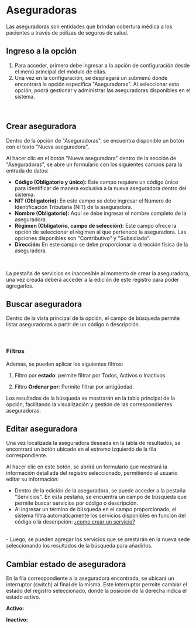 
# Aseguradoras

Las aseguradoras son entidades que brindan cobertura médica a los pacientes a través de pólizas de seguros de salud.

## Ingreso a la opción 
1. Para acceder, primero debe ingresar a la opción de configuración desde el menú principal del módulo de citas.
2.  Una vez en la configuración, se desplegará un submenú donde encontrará la opción específica "Aseguradoras". Al seleccionar esta opción, podrá gestionar y administrar las aseguradoras disponibles en el sistema.

<br />
<div className="contenedor-imagenes">
  <ImageZoom
    src="/aseguradoras.webp"
    alt="Apartado aseguradoras"
    width={800}
    height={300}
  />
</div>

## Crear aseguradora

Dentro de la opción de "Aseguradoras", se encuentra disponible un botón con el texto "Nueva aseguradora". 
<br />
<div className="contenedor-imagenes">
  <ImageZoom
    src="/crearAseguradora.webp"
    alt="Nueva aseguradora"
    width={800}
    height={300}
  />
</div>
Al hacer clic en el botón "Nueva aseguradora" dentro de la sección de "Aseguradoras", se abre un formulario con los siguientes campos para la entrada de datos:

- **Código (Obligatorio y único):** Este campo requiere un código único para identificar de manera exclusiva a la nueva aseguradora dentro del sistema.
- **NIT (Obligatorio):** En este campo se debe ingresar el Número de Identificación Tributaria (NIT) de la aseguradora.
- **Nombre (Obligatorio):** Aquí se debe ingresar el nombre completo de la aseguradora.
- **Régimen (Obligatorio, campo de selección):** Este campo ofrece la opción de seleccionar el régimen al que pertenece la aseguradora. Las opciones disponibles son "Contributivo" y "Subsidiado".
- **Dirección:** En este campo se debe proporcionar la dirección física de la aseguradora.

<br />
<div className="contenedor-imagenes">
  <ImageZoom
    src="/formularioAseguradora.webp"
    alt="Formulario aseguradora"
    width={700}
    height={300}
  />
</div>

La pestaña de servicios es inaccesible al momento de crear la aseguradora, una vez creada deberá acceder a la edición de este registro para poder agregarlos.

## Buscar aseguradora

Dentro de la vista principal de la opción, el campo de búsqueda permite listar aseguradoras a partir de un código o descripción.

<br />
<div className="contenedor-imagenes">
  <ImageZoom
    src="/buscarAseguradora.webp"
    alt="Buscar aseguradora"
    width={700}
    height={300}
  />
</div>

### Filtros
Además, se pueden aplicar los siguientes filtros:

1. Filtro por **estado**: permite filtrar por Todos, Activos o Inactivos.

<div className="contenedor-imagenes">
  <ImageZoom
    src="/filtroEstadoAseguradora.webp"
    alt="Filtro por estado"
    width={700}
    height={300}
  />
</div>

2. Filtro **Ordenar por**: Permite filtrar por antigüedad.

<div className="contenedor-imagenes">
  <ImageZoom
    src="/filtroOrdenarAseguradora.webp"
    alt="Filtro ordenar por"
    width={700}
    height={300}
  />
</div>

Los resultados de la búsqueda se mostrarán en la tabla principal de la opción, facilitando la visualización y gestión de las correspondientes aseguradoras.

## Editar aseguradora

Una vez localizada la aseguradora deseada en la tabla de resultados, se encontrará un botón ubicado en el extremo izquierdo de la fila correspondiente.
<br />
<div className="contenedor-imagenes">
  <ImageZoom
    src="/editarAseguradora.webp"
    alt="Botón editar aseguradora"
    width={700}
    height={300}
  />
</div>

Al hacer clic en este botón, se abrirá un formulario que mostrará la información detallada del registro seleccionado, permitiendo al usuario editar su información:
<br />
<div className="contenedor-imagenes">
  <ImageZoom
    src="/formularioEditarAseguradora.webp"
    alt="Formulario para editar la aseguradora"
    width={600}
    height={300}
  />
</div>

- Dentro de la edición de la aseguradora, se puede acceder a la pestaña "Servicios". En esta pestaña, se encuentra un campo de búsqueda que permite buscar servicios por código o descripción.
- Al ingresar un término de búsqueda en el campo proporcionado, el sistema filtra automáticamente los servicios disponibles en función del código o la descripción: 
[¿como crear un servicio?](/moduloGestionCitas/configuracion/servicios)
<br />
<div className="contenedor-imagenes">
  <ImageZoom
    src="/asignarServicios.webp"
    alt="Asignar servicios"
    width={600}
    height={300}
  />
</div>
- Luego, se pueden agregar los servicios que se prestarán en la nueva sede seleccionando los resultados de la búsqueda para añadirlos.
<br />
<div className="contenedor-imagenes">
  <ImageZoom
    src="/asignarServicioAseguradora.webp"
    alt="asignar el servicio o eliminarlo"
    width={600}
    height={300}
  />
</div>

## Cambiar estado de aseguradora

En la fila correspondiente a la aseguradora encontrada, se ubicará un interruptor (switch) al final de la misma. Este interruptor permite cambiar el estado del registro seleccionado, donde la posición de la derecha indica el estado activo.

**Activo:**
<br />
<div className="contenedor-imagenes">
  <ImageZoom
    src="/aseguradoraActiva.webp"
    alt="Interruptor de aseguradora activo"
    width={800}
    height={300}
  />
</div>

**Inactivo:**
<br />
<div className="contenedor-imagenes">
  <ImageZoom
    src="/aseguradoraInactiva.webp"
    alt="Interruptor de aseguradora inactivo"
    width={800}
    height={300}
  />
</div>